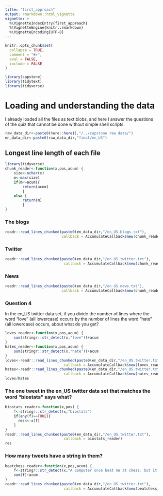 ```yaml
---
title: "first_approach"
output: rmarkdown::html_vignette
vignette: >
  %\VignetteIndexEntry{first_approach}
  %\VignetteEngine{knitr::rmarkdown}
  %\VignetteEncoding{UTF-8}
---
```


```r
knitr::opts_chunk$set(
  collapse = TRUE,
  comment = "#>",
  eval = FALSE,
  include = FALSE
)
```

```r
library(capstone)
library(tidytext)
library(tidyverse)
```

# Loading and understanding the data
I already loaded all the files as text blobs, and here I answer the questions of the quiz that cannot be done without simple shell scripts.

```r
raw_data_dir<-paste0(here::here(),"/../capstone raw data/")
en_data_dir<-paste0(raw_data_dir,"final/en_US")

```

## Longest line length of each file
```r
library(tidyverse)
chunk_reader<-function(x,pos,acum) {
    size<-nchar(x)
    m<-max(size)
    if(m<=acum){ 
        return(acum)
        } 
    else {
        return(m)
        }
}

```

### The blogs
```r
readr::read_lines_chunked(paste0(en_data_dir,"/en_US.blogs.txt"),
                          callback = AccumulateCallback$new(chunk_reader,acc = 0))
```

### Twitter
```r
readr::read_lines_chunked(paste0(en_data_dir,"/en_US.twitter.txt"),
                           callback = AccumulateCallback$new(chunk_reader,acc = 0))
```

### News
```r
readr::read_lines_chunked(paste0(en_data_dir,"/en_US.news.txt"),
                          callback = AccumulateCallback$new(chunk_reader,acc = 0))
```

### Question 4

In the en_US twitter data set, if you divide the number of lines where the word "love" (all lowercase) occurs by the number of lines the word "hate" (all lowercase) occurs, about what do you get?

```r
loves_reader<-function(x,pos,acum) {
    sum(stringr::str_detect(x,"love"))+acum
}
hates_reader<-function(x,pos,acum) {
    sum(stringr::str_detect(x,"hate"))+acum
}
loves<-readr::read_lines_chunked(paste0(en_data_dir,"/en_US.twitter.txt"),
                           callback = AccumulateCallback$new(loves_reader,acc = 0))
hates<-readr::read_lines_chunked(paste0(en_data_dir,"/en_US.twitter.txt"),
                           callback = AccumulateCallback$new(hates_reader,acc = 0))
loves/hates
```
### The one tweet in the en_US twitter data set that matches the word "biostats" says what?

```r
biostats_reader<-function(x,pos) {
    f<-stringr::str_detect(x,"biostats")
    if(any(f)==TRUE){
      res<<-x[f]
    }
}
readr::read_lines_chunked(paste0(en_data_dir,"/en_US.twitter.txt"),
                           callback = biostats_reader)
res
```
### How many tweets have a string in them?
```r
beatchess_reader<-function(x,pos,acum) {
    f<-stringr::str_detect(x,"A computer once beat me at chess, but it was no match for me at kickboxing")
    sum(f)+acum
}
readr::read_lines_chunked(paste0(en_data_dir,"/en_US.twitter.txt"),
                           callback = AccumulateCallback$new(beatchess_reader,acc = 0))
```

